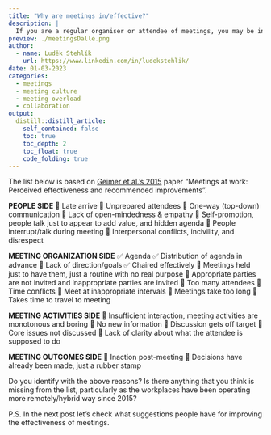 ```yaml
---
title: "Why are meetings in/effective?"
description: |
  If you are a regular organiser or attendee of meetings, you may be interested in what people think about the reasons why the meetings they attend are in/effective, as this can give you a better chance of contributing to making your meetings more effective and meaningful for you and others.
preview: ./meetingsDalle.png
author:
  - name: Luděk Stehlík
    url: https://www.linkedin.com/in/ludekstehlik/
date: 01-03-2023
categories:
  - meetings
  - meeting culture
  - meeting overload
  - collaboration
output:
  distill::distill_article:
    self_contained: false
    toc: true
    toc_depth: 2
    toc_float: true
    code_folding: true
---
```


The list below is based on [Geimer et al.’s 2015](https://www.sciencedirect.com/science/article/abs/pii/S0148296315000879) paper “Meetings at work: Perceived effectiveness and recommended improvements”.

**PEOPLE SIDE**
🚫 Late arrive
🚫 Unprepared attendees
🚫 One-way (top-down) communication
🚫 Lack of open-mindedness & empathy
🚫 Self-promotion, people talk just to appear to add value, and hidden agenda
🚫 People interrupt/talk during meeting
🚫 Interpersonal conflicts, incivility, and disrespect

**MEETING ORGANIZATION SIDE**
✅ Agenda
✅ Distribution of agenda in advance
🚫 Lack of direction/goals
✅ Chaired effectively
🚫 Meetings held just to have them, just a routine with no real purpose
🚫 Appropriate parties are not invited and inappropriate parties are invited
🚫 Too many attendees
🚫 Time conflicts
🚫 Meet at inappropriate intervals
🚫 Meetings take too long
🚫 Takes time to travel to meeting

**MEETING ACTIVITIES SIDE**
🚫 Insufficient interaction, meeting activities are monotonous and boring
🚫 No new information
🚫 Discussion gets off target
🚫 Core issues not discussed
🚫 Lack of clarity about what the attendee is supposed to do

**MEETING OUTCOMES SIDE**
🚫 Inaction post-meeting
🚫 Decisions have already been made, just a rubber stamp

Do you identify with the above reasons? Is there anything that you think is missing from the list, particularly as the workplaces have been operating more remotely/hybrid way since 2015?

P.S. In the next post let’s check what suggestions people have for improving the effectiveness of meetings.  
